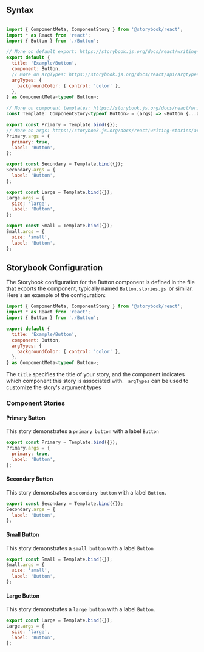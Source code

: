 

<Steps>

## Syntax
```js

import { ComponentMeta, ComponentStory } from '@storybook/react';
import * as React from 'react';
import { Button } from './Button';

// More on default export: https://storybook.js.org/docs/react/writing-stories/introduction#default-export
export default {
  title: 'Example/Button',
  component: Button,
  // More on argTypes: https://storybook.js.org/docs/react/api/argtypes
  argTypes: {
    backgroundColor: { control: 'color' },
  },
} as ComponentMeta<typeof Button>;

// More on component templates: https://storybook.js.org/docs/react/writing-stories/introduction#using-args
const Template: ComponentStory<typeof Button> = (args) => <Button {...args} />;

export const Primary = Template.bind({});
// More on args: https://storybook.js.org/docs/react/writing-stories/args
Primary.args = {
  primary: true,
  label: 'Button',
};

export const Secondary = Template.bind({});
Secondary.args = {
  label: 'Button',
};

export const Large = Template.bind({});
Large.args = {
  size: 'large',
  label: 'Button',
};

export const Small = Template.bind({});
Small.args = {
  size: 'small',
  label: 'Button',
};

```
## Storybook Configuration

The Storybook configuration for the Button component is defined in the file that exports the component, typically named ```Button.stories.js ```or similar. Here's an example of the configuration:
```js
import { ComponentMeta, ComponentStory } from '@storybook/react';
import * as React from 'react';
import { Button } from './Button';

export default {
  title: 'Example/Button',
  component: Button,
  argTypes: {
    backgroundColor: { control: 'color' },
  },
} as ComponentMeta<typeof Button>;

```
The ``` title ```  specifies the title of your story, and the component indicates which component this story is associated with. ``` argTypes```  can be used to customize the story's argument types

### Component Stories
#### Primary Button
This story demonstrates a ```primary button``` with a label ```Button```

```js
export const Primary = Template.bind({});
Primary.args = {
  primary: true,
  label: 'Button',
};
```
#### Secondary Button
This story demonstrates a ```secondary button``` with a label ```Button.```

```js
export const Secondary = Template.bind({});
Secondary.args = {
  label: 'Button',
};
```

#### Small Button
This story demonstrates a ```small button``` with a label ```Button```

```js
export const Small = Template.bind({});
Small.args = {
  size: 'small',
  label: 'Button',
};
```
#### Large Button

This story demonstrates a ```large button``` with a label ```Button.```

```js
export const Large = Template.bind({});
Large.args = {
  size: 'large',
  label: 'Button',
};
```

</Steps>
